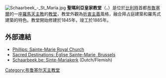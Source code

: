 [[File:Schaarbeek_-_St_Maria.jpg|right]]
'''聖瑪利亞皇家教堂'''（{{lang-fr|Église Royale Sainte-Marie}}，{{lang-nl|Koninklijke Sint-Mariakerk}}）是位於[[比利時|比利時]]首都[[布魯塞爾|布魯塞爾]]的一座[[羅馬天主教|羅馬天主教]]的[[教堂|教堂]]，教堂外觀為[[折衷主義|折衷主義]]風格，融合拜占庭建築和羅馬式建築的特色。教堂開始修建於1845年，竣工於1885年。

==外部連結==
{{Commons category|Église royale Sainte-Marie}}
*[https://web.archive.org/web/20140708133414/http://www.lighting.philips.com/main/projects/saint_marie.wpd Phillips: Sainte-Marie Royal Church]
*[http://www.sacred-destinations.com/belgium/brussels-sainte-marie-church.htm Sacred Destinations: Église Sainte-Marie, Brussels]
*[http://www.schaerbeek.irisnet.be/nl/ontspannen-schaarbeek/patrimonium-toerisme/kerken/sinte-mariakerk Schaarbeek.be: Sinte-Mariakerk]{{dead link|date=2018年1月 |bot=InternetArchiveBot |fix-attempted=yes }} (Dutch/Flemish)
{{coord|50|51|33|N|4|22|08|E|type:landmark_source:kolossus-frwiki|display=title}}

[[Category:布鲁塞尔天主教堂|Category:布鲁塞尔天主教堂]]